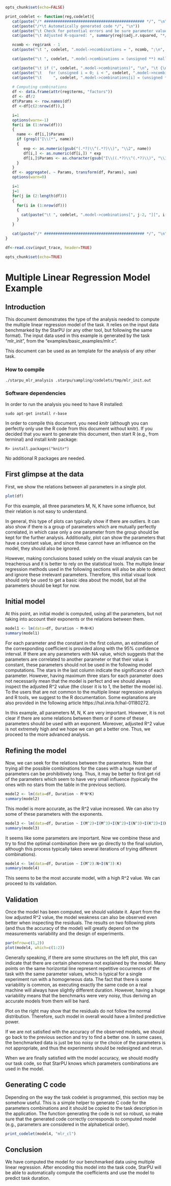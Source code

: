 
```r
opts_chunk$set(echo=FALSE)
```

```r
print_codelet <- function(reg,codelet){
   cat(paste("/* ############################################ */", "\n"))
   cat(paste("/*\t Automatically generated code */", "\n"))
   cat(paste("\t Check for potential errors and be sure parameter value are written in good order (alphabetical one by default)", "\n"))
   cat(paste("\t Adjusted R-squared: ", summary(reg)$adj.r.squared, "*/\n\n"))

   ncomb <- reg$rank - 1
   cat(paste("\t ", codelet, ".model->ncombinations = ", ncomb, ";\n", sep=""))

   cat(paste("\t ", codelet, ".model->combinations = (unsigned **) malloc(", codelet, ".model->ncombinations*sizeof(unsigned *))", ";\n\n", sep=""))

   cat(paste("\t if (", codelet, ".model->combinations)", "\n", "\t {\n", sep=""))
   cat(paste("\t   for (unsigned i = 0; i < ", codelet, ".model->ncombinations; i++)", "\n", "\t   {\n", sep=""))
   cat(paste("\t     ", codelet, ".model->combinations[i] = (unsigned *) malloc(", codelet, ".model->nparameters*sizeof(unsigned))", ";\n", "\t   }\n", "\t }\n\n", sep=""))
   
   # Computing combinations
   df <- data.frame(attr(reg$terms, "factors"))
   df <- df/2
   df$Params <- row.names(df)
   df <-df[c(2:nrow(df)),]

   i=1
   options(warn=-1)
   for(i in (1:nrow(df)))
   {
     name <- df[i,]$Params
     if (grepl("I\\(*", name))
     {
        exp <- as.numeric(gsub("(.*?)\\^(.*?)\\)", "\\2", name))
        df[i,] <- as.numeric(df[i,]) * exp
        df[i,]$Params <- as.character(gsub("I\\((.*?)\\^(.*?)\\)", "\\1", name))
     }
   }
   df <- aggregate(. ~ Params, transform(df, Params), sum)
   options(warn=0)

   i=1
   j=1 
   for(j in (2:length(df)))
   {
     for(i in (1:nrow(df)))
     {
       cat(paste("\t ", codelet, ".model->combinations[", j-2, "][", i-1, "] = ", as.numeric(df[i,j]), ";\n", sep=""))
     }
   }

   cat(paste("/* ############################################ */", "\n"))
}

df<-read.csv(input_trace, header=TRUE)

opts_chunk$set(echo=TRUE)
```

# Multiple Linear Regression Model Example

## Introduction

This document demonstrates the type of the analysis needed to compute
the multiple linear regression model of the task. It relies on the
input data benchmarked by the StarPU (or any other tool, but following
the same format). The input data used in this example is generated by
the task "mlr_init", from the "examples/basic_examples/mlr.c".

This document can be used as an template for the analysis of any other
task.

### How to compile

    ./starpu_mlr_analysis .starpu/sampling/codelets/tmp/mlr_init.out

### Software dependencies

In order to run the analysis you need to have R installed:

    sudo apt-get install r-base 

In order to compile this document, you need *knitr* (although you can
perfectly only use the R code from this document without knitr). If
you decided that you want to generate this document, then start R
(e.g., from terminal) and install knitr package:

    R> install.packages("knitr")

No additional R packages are needed.

## First glimpse at the data

First, we show the relations between all parameters in a single plot.

```r
plot(df)
```

For this example, all three parameters M, N, K have some influence,
but their relation is not easy to understand.

In general, this type of plots can typically show if there are
outliers. It can also show if there is a group of parameters which are
mutually perfectly correlated, in which case only a one parameter from
the group should be kept for the further analysis. Additionally, plot
can show the parameters that have a constant value, and since these
cannot have an influence on the model, they should also be ignored.

However, making conclusions based solely on the visual analysis can be
treacherous and it is better to rely on the statistical tools. The
multiple linear regression methods used in the following sections will
also be able to detect and ignore these irrelevant
parameters. Therefore, this initial visual look should only be used to
get a basic idea about the model, but all the parameters should be
kept for now.

## Initial model

At this point, an initial model is computed, using all the parameters,
but not taking into account their exponents or the relations between
them.

```r
model1 <- lm(data=df, Duration ~ M+N+K)
summary(model1)
```

For each parameter and the constant in the first column, an estimation
of the corresponding coefficient is provided along with the 95%
confidence interval. If there are any parameters with NA value, which
suggests that the parameters are correlated to another parameter or
that their value is constant, these parameters should not be used in
the following model computations. The stars in the last column
indicate the significance of each parameter. However, having maximum
three stars for each parameter does not necessarily mean that the
model is perfect and we should always inspect the adjusted R^2 value
(the closer it is to 1, the better the model is). To the users that
are not common to the multiple linear regression analysis and R tools,
we suggest to the R documentation. Some explanations are also provided
in the following article https://hal.inria.fr/hal-01180272.
       
In this example, all parameters M, N, K are very important. However,
it is not clear if there are some relations between them or if some of
these parameters should be used with an exponent. Moreover, adjusted
R^2 value is not extremely high and we hope we can get a better
one. Thus, we proceed to the more advanced analysis.

## Refining the model

Now, we can seek for the relations between the parameters. Note that
trying all the possible combinations for the cases with a huge number
of parameters can be prohibitively long. Thus, it may be better to first
get rid of the parameters which seem to have very small influence
(typically the ones with no stars from the table in the previous
section).

```r
model2 <- lm(data=df, Duration ~ M*N*K)
summary(model2)
```

This model is more accurate, as the R^2 value increased. We can also
try some of these parameters with the exponents.

```r
model3 <- lm(data=df, Duration ~ I(M^2)+I(M^3)+I(N^2)+I(N^3)+I(K^2)+I(K^3))
summary(model3)
```

It seems like some parameters are important. Now we combine these and
try to find the optimal combination (here we go directly to the final
solution, although this process typically takes several iterations of
trying different combinations).

```r
model4 <- lm(data=df, Duration ~ I(M^2):N+I(N^3):K)
summary(model4)
```

This seems to be the most accurate model, with a high R^2 value. We
can proceed to its validation.

## Validation

Once the model has been computed, we should validate it. Apart from
the low adjusted R^2 value, the model weakness can also be observed
even better when inspecting the residuals. The results on two
following plots (and thus the accuracy of the model) will greatly
depend on the measurements variability and the design of experiments.

```r
par(mfrow=c(1,2))
plot(model4, which=c(1:2))
```

Generally speaking, if there are some structures on the left plot,
this can indicate that there are certain phenomena not explained by
the model. Many points on the same horizontal line represent
repetitive occurrences of the task with the same parameter values,
which is typical for a single experiment run with a homogeneous
data. The fact that there is some variability is common, as executing
exactly the same code on a real machine will always have slightly
different duration. However, having a huge variability means that the
benchmarks were very noisy, thus deriving an accurate models from them
will be hard.

Plot on the right may show that the residuals do not follow the normal
distribution. Therefore, such model in overall would have a limited
predictive power.

If we are not satisfied with the accuracy of the observed models, we
should go back to the previous section and try to find a better
one. In some cases, the benchmarked data is just be too noisy or the
choice of the parameters is not appropriate, and thus the experiments
should be redesigned and rerun.

When we are finally satisfied with the model accuracy, we should
modify our task code, so that StarPU knows which parameters
combinations are used in the model.

## Generating C code

Depending on the way the task codelet is programmed, this section may
be somehow useful. This is a simple helper to generate C code for the
parameters combinations and it should be copied to the task
description in the application. The function generating the code is
not so robust, so make sure that the generated code correctly
corresponds to computed model (e.g., parameters are considered in the
alphabetical order).

```r
print_codelet(model4, "mlr_cl")
```

## Conclusion

We have computed the model for our benchmarked data using multiple
linear regression. After encoding this model into the task code,
StarPU will be able to automatically compute the coefficients and use
the model to predict task duration.